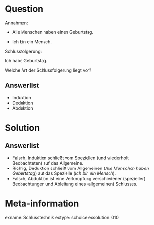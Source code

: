 Question
========

Annahmen: 

* Alle Menschen haben einen Geburtstag.  

* Ich bin ein Mensch. 

Schlussfolgerung: 

Ich habe Geburtstag.  



Welche Art der Schlussfolgerung liegt vor?

Answerlist
----------
* Induktion
* Deduktion
* Abduktion


Solution
========

 


Answerlist
----------
* Falsch, Induktion schließt vom Speziellen (und wiederholt Beobachteten) auf das Allgemeine.
* Richtig, Deduktion schließt vom Allgemeinen (*Alle Menschen haben Geburtstag*) auf das Spezielle (*Ich bin ein Mensch*).
* Falsch, Abduktion ist eine Verknüpfung verschiedener (spezieller) Beobachtungen und Ableitung eines (allgemeinen) Schlusses.



Meta-information
================
exname: Schlusstechnik
extype: schoice
exsolution: 010